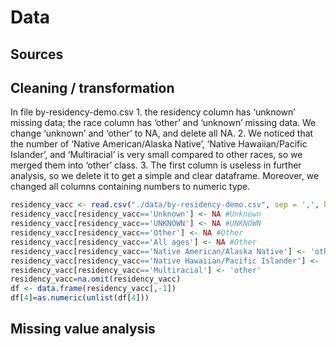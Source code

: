 # Data

## Sources


## Cleaning / transformation


In file by-residency-demo.csv 1. the residency column has 'unknown' missing data; the race column has 'other' and 'unknown' missing data. We change 'unknown' and 'other' to NA, and delete all NA. 2. We noticed that the number of 'Native American/Alaska Native', 'Native Hawaiian/Pacific Islander', and 'Multiracial' is very small compared to other races, so we merged them into 'other' class. 3. The first column is useless in further analysis, so we delete it to get a simple and clear dataframe. Moreover, we changed all columns containing numbers to numeric type.


```r
residency_vacc <- read.csv("./data/by-residency-demo.csv", sep = ',', header = T)
residency_vacc[residency_vacc=='Unknown'] <- NA #Unknown
residency_vacc[residency_vacc=='UNKNOWN'] <- NA #UNKNOWN
residency_vacc[residency_vacc=='Other'] <- NA #Other
residency_vacc[residency_vacc=='All ages'] <- NA #Other
residency_vacc[residency_vacc=='Native American/Alaska Native'] <- 'other'
residency_vacc[residency_vacc=='Native Hawaiian/Pacific Islander'] <- 'other'	
residency_vacc[residency_vacc=='Multiracial'] <- 'other'
residency_vacc=na.omit(residency_vacc)
df <- data.frame(residency_vacc[,-1])
df[4]=as.numeric(unlist(df[4]))
```


## Missing value analysis

